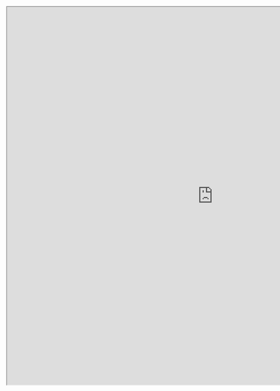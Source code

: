 ```{=html}

<iframe width="1100" height="1010" src="https://docs.google.com/spreadsheets/d/166i6Y6Y-sOIC_H2HCrU9bqtG9Ww-1T2Ljb0clvF1_f0/edit?gid=1009714255#gid=1009714255"</iframe>
```
